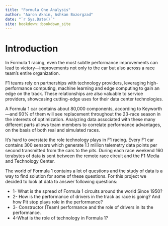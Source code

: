 ```yaml
--- 
title: "Formula One Analysis"
author: "Aaron Aknin, Ashkan Bozorgzad"
date: "`r Sys.Date()`"
site: bookdown::bookdown_site
---
```


# Introduction

In Formula 1 racing, even the most subtle performance improvements can lead to victory—improvements not only to the car but also across a race team’s entire organization.

F1 teams rely on partnerships with technology providers, leveraging high-performance computing, machine learning and edge computing to gain an edge on the track. These relationships are also valuable to service providers, showcasing cutting-edge uses for their data center technologies.

A Formula 1 car contains about 80,000 components, according to Keyworth—and 90% of them will see replacement throughout the 23-race season in the interests of optimization. Analyzing data associated with these many different parts allows team members to correlate performance advantages, on the basis of both real and simulated races.

It’s hard to overstate the role technology plays in F1 racing. Every F1 car contains 300 sensors which generate 1.1 million telemetry data points per second transmitted from the cars to the pits. During each race weekend 160 terabytes of data is sent between the remote race circuit and the F1 Media and Technology Center.

The world of Formula 1 contains a lot of questions and the study of data is a way to find solution for some of these questions. For this project we decided to look at data to answer following questions:

* 1- What is the spread of Formula 1 circuits around the world Since 1950?
* 2- How is the performance of drivers in the track as race is going? And how Pit stop plays role in the performance?
* 3- Constructor (Team) performance and the role of drivers in its the performance.
* 4-What is the role of technology in Formula 1?